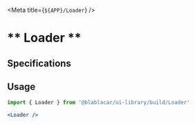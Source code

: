 

<Meta title={`${APP}/Loader`} />

# ** Loader **

<Canvas>
  <Story name="Loader">
    <Loader
      layoutMode={LoaderLayoutMode.BLOCK}
      size={48}
      done={false}
    />
  </Story>
</Canvas>

## Specifications

## Usage

```jsx
import { Loader } from '@blablacar/ui-library/build/Loader'

<Loader />
```

<ArgsTable of={Loader} />
